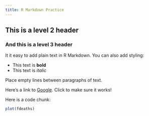 ```yaml
---
title: R Markdown Practice
---
```


## This is a level 2 header

### And this is a level 3 header

It it easy to add plain text in R Markdown. You can also add styling:

- This text is **bold**
- This text is *italic*

Place empty lines between paragraphs of text.

Here's a link to [Google](https://www.google.com). Click to make sure it works!

Here is a code chunk:

```r
plot(fdeaths)
```